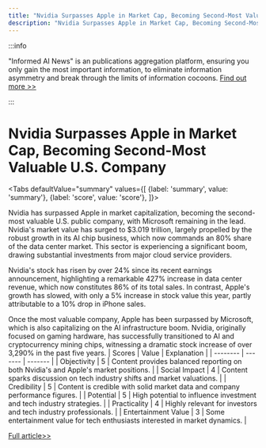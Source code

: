 ```yaml
---
title: "Nvidia Surpasses Apple in Market Cap, Becoming Second-Most Valuable U.S. Company"
description: "Nvidia Surpasses Apple in Market Cap, Becoming Second-Most Valuable U.S. Company"
---
```



:::info

"Informed AI News" is an publications aggregation platform, ensuring you only gain the most important information, to eliminate information asymmetry and break through the limits of information cocoons.  [Find out more >>](/docs/guides)

:::

# Nvidia Surpasses Apple in Market Cap, Becoming Second-Most Valuable U.S. Company


<Tabs
	defaultValue="summary"
	values={[
	{label: 'summary', value: 'summary'},
	{label: 'score', value: 'score'},
]}>
<TabItem value="summary">


Nvidia has surpassed Apple in market capitalization, becoming the second-most valuable U.S. public company, with Microsoft remaining in the lead. Nvidia's market value has surged to $3.019 trillion, largely propelled by the robust growth in its AI chip business, which now commands an 80% share of the data center market. This sector is experiencing a significant boom, drawing substantial investments from major cloud service providers.

Nvidia's stock has risen by over 24% since its recent earnings announcement, highlighting a remarkable 427% increase in data center revenue, which now constitutes 86% of its total sales. In contrast, Apple's growth has slowed, with only a 5% increase in stock value this year, partly attributable to a 10% drop in iPhone sales.

Once the most valuable company, Apple has been surpassed by Microsoft, which is also capitalizing on the AI infrastructure boom. Nvidia, originally focused on gaming hardware, has successfully transitioned to AI and cryptocurrency mining chips, witnessing a dramatic stock increase of over 3,290% in the past five years.
</TabItem>
<TabItem value="score">
	| Scores     | Value   | Explanation |
	| -------- | ------- | ------- |
	| Objectivity  | 5    | Content provides balanced reporting on both Nvidia's and Apple's market positions.    |
	| Social Impact | 4     | Content sparks discussion on tech industry shifts and market valuations.    |
	| Credibility    | 5    | Content is credible with solid market data and company performance figures.    |
	| Potential    | 5    | High potential to influence investment and tech industry strategies.    |
	| Practicality    | 4    | Highly relevant for investors and tech industry professionals.    |
	| Entertainment Value    | 3    | Some entertainment value for tech enthusiasts interested in market dynamics.    |
</TabItem>
</Tabs>

[Full article>>](https://www.cnbc.com/2024/06/05/nvidia-passes-apple-in-market-cap.html)
